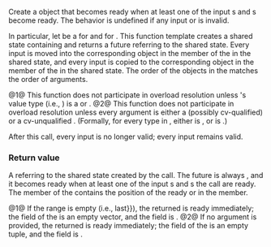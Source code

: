 {{cpp/experimental/title|when_any}}
{{cpp/experimental/concurrency/navbar}}
{{dcl begin}}
{{dcl header|experimental/future}}
{{dcl|since=concurrency|1=
template&lt; class Sequence &gt;
struct when_any_result {
    std::size_t index;
    Sequence futures;
};
}}
{{dcl|num=1|since=concurrency|1=
template&lt; class InputIt &gt;
auto when_any( InputIt first, InputIt last )
    -&gt; future&lt;when_any_result&lt;std::vector&lt;typename std::iterator_traits&lt;InputIt&gt;::value_type&gt;&gt;&gt;; 
}}
{{dcl|num=2|since=concurrency|1=
template&lt; class... Futures &gt;
auto when_any( Futures&amp;&amp;... futures )
    -&gt; future&lt;when_any_result&lt;std::tuple&lt;std::decay_t&lt;Futures&gt;...&gt;&gt;&gt;;
}}
{{dcl end}}

Create a {{lc|std::experimental::future|future}} object that becomes ready when at least one of the input {{tt|future}}s and {{lc|std::experimental::shared_future|shared_future}}s become ready. The behavior is undefined if any input {{tt|future}} or {{tt|shared_future}} is invalid.

In particular, let {{tt|Sequence}} be a {{c|std::vector&lt;typename std::iterator_traits&lt;InputIt&gt;::value_type&gt;}} for {{v|1}} and {{c|std::tuple&lt;std::decay_t&lt;Futures&gt;...&gt;}} for {{v|2}}. This function template creates a shared state containing {{tt|when_any_result&lt;Sequence&gt;}} and returns a future referring to the shared state. Every input {{tt|future}} is moved into the corresponding object in the {{tt|futures}} member of the {{tt|when_any_result&lt;Sequence&gt;}} in the shared state, and every input {{tt|shared_future}} is copied to the corresponding object  in the {{tt|futures}} member of the {{tt|when_any_result&lt;Sequence&gt;}} in the shared state. The order of the objects in the {{tt|Sequence}} matches the order of arguments.

@1@ This function does not participate in overload resolution unless {{tt|InputIt}}'s value type (i.e., {{c|typename std::iterator_traits&lt;InputIt&gt;::value_type}}) is a {{lc|std::experimental::future}} or {{lc|std::experimental::shared_future}}.
@2@ This function does not participate in overload resolution unless every argument is either a (possibly cv-qualified) {{lc|std::experimental::shared_future}} or a cv-unqualified {{lc|std::experimental::future}}. (Formally, for every type {{tt|Fn}} in {{tt|Futures}}, either {{c|std::remove_reference_t&lt;Fn&gt;}} is {{c|std::experimental::future&lt;Rn&gt;}}, or {{c|std::decay_t&lt;Fn&gt;}} is {{c|std::experimental::shared_future&lt;Rn&gt;}}.)

After this call, every input {{tt|future}} is no longer valid; every input {{tt|shared_future}} remains valid.

===Return value===
A {{tt|future}} referring to the shared state created by the call. The future is always {{c|valid()}}, and it becomes ready when at least one of the input {{tt|future}}s and {{tt|shared_future}}s the call are ready. The {{tt|index}} member of the {{tt|when_any_result}} contains the position of the ready {{tt|future}} or {{tt|shared_future}} in the {{c|futures}} member.

@1@ If the range is empty (i.e., {{c|first {{==}} last}}), the returned {{tt|future}} is ready immediately; the {{tt|futures}} field of the {{tt|when_any_result}} is an empty vector, and the {{tt|index}} field is {{c|size_t(-1)}}.
@2@ If no argument is provided, the returned {{tt|future}} is ready immediately; the {{tt|futures}} field of the {{tt|when_any_result}} is an empty tuple, and the {{tt|index}} field is {{c|size_t(-1)}}.

{{langlinks|zh}}